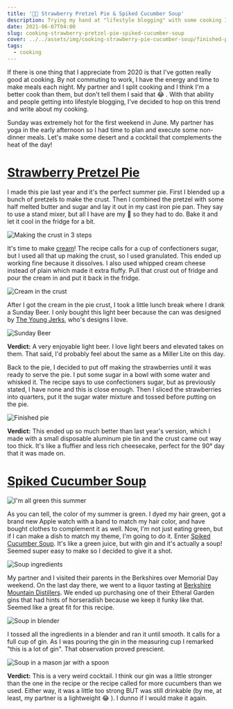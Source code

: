 ```yaml
---
title: '👨‍🍳 Strawberry Pretzel Pie & Spiked Cucumber Soup'
description: Trying my hand at "lifestyle blogging" with some cooking I did for a warm summer day.
date: 2021-06-07T04:00
slug: cooking-strawberry-pretzel-pie-spiked-cucumber-soup
cover: ../../assets/img/cooking-strawberry-pie-cucumber-soup/finished-pie.jpeg
tags:
  - cooking
---
```

If there is one thing that I appreciate from 2020 is that I've gotten really good at cooking. By not commuting to work,
I have the energy and time to make meals each night. My partner and I split cooking and I think I'm a better cook than
them, but don't tell them I said that 😂 . With that ability and people getting into lifestyle blogging, I've decided to
hop on this trend and write about my cooking.

Sunday was extremely hot for the first weekend in June. My partner has yoga in the early afternoon so I had time to plan
and execute some non-dinner meals. Let's make some desert and a cocktail that complements the heat of the day!

# [Strawberry Pretzel Pie](https://cooking.nytimes.com/recipes/1020323-strawberry-pretzel-pie)

I made this pie last year and it's the perfect summer pie. First I blended up a bunch of pretzels to make the crust.
Then I combined the pretzel with some half melted butter and sugar and lay it out in my cast iron pie pan. They say to
use a stand mixer, but all I have are my 🙌 so they had to do. Bake it and let it cool in the fridge for a bit.

![Making the crust in 3 steps](../../assets/img/cooking-strawberry-pie-cucumber-soup/making-the-crust.jpg)

It's time to make [cream](https://www.youtube.com/watch?v=PBwAxmrE194)! The recipe calls for a cup of confectioners
sugar, but I used all that up making the crust, so I used granulated. This ended up working fine because it dissolves.
I also used whipped cream cheese instead of plain which made it extra fluffy. Pull that crust out of fridge and pour the
cream in and put it back in the fridge.

![Cream in the crust](../../assets/img/cooking-strawberry-pie-cucumber-soup/cream-in-crust.jpeg)

After I got the cream in the pie crust, I took a little lunch break where I drank a Sunday Beer. I only bought this
light beer because the can was designed by [The Young Jerks][the-young-jerks], who's designs I love.

![Sunday Beer](../../assets/img/cooking-strawberry-pie-cucumber-soup/sunday-beer.jpeg)

**Verdict:** A very enjoyable light beer. I love light beers and elevated takes on them. That said, I'd probably feel
about the same as a Miller Lite on this day.

Back to the pie, I decided to put off making the strawberries until it was ready to serve the pie. I put some sugar in
a bowl with some water and whisked it. The recipe says to use confectioners sugar, but as previously stated, I have none
and this is close enough. Then I sliced the strawberries into quarters, put it the sugar water mixture and tossed before
putting on the pie.

![Finished pie](../../assets/img/cooking-strawberry-pie-cucumber-soup/finished-pie.jpeg)

**Verdict:** This ended up so much better than last year's version, which I made with a small disposable aluminum pie
tin and the crust came out way too thick. It's like a fluffier and less rich cheesecake, perfect for the 90° day that it
was made on.

# [Spiked Cucumber Soup][cucumber-soup]

![I'm all green this summer](../../assets/img/cooking-strawberry-pie-cucumber-soup/me-green.jpeg)

As you can tell, the color of my summer is green. I dyed my hair green, got a brand new Apple watch with a band to match
my hair color, and have bought clothes to complement it as well. Now, I'm not just eating green, but if I can make
a dish to match my theme, I'm going to do it. Enter [Spiked Cucumber Soup][cucumber-soup]. It's like a green juice, but
with gin and it's actually a soup! Seemed super easy to make so I decided to give it a shot.

![Soup ingredients](../../assets/img/cooking-strawberry-pie-cucumber-soup/soup-ingredients.jpeg)

My partner and I visited their parents in the Berkshires over Memorial Day weekend. On the last day there, we went to
a liquor tasting at [Berkshire Mountain Distillers][bmd]. We ended up purchasing one of their Etheral Garden gins that
had hints of horseradish because we keep it funky like that. Seemed like a great fit for this recipe.

![Soup in blender](../../assets/img/cooking-strawberry-pie-cucumber-soup/soup-in-blender.jpeg)

I tossed all the ingredients in a blender and ran it until smooth. It calls for a full cup of gin. As I was pouring the
gin in the measuring cup I remarked "this is a lot of gin". That observation proved prescient.

![Soup in a mason jar with a spoon](../../assets/img/cooking-strawberry-pie-cucumber-soup/soup-in-mason-jar.jpeg)

**Verdict:** This is a very weird cocktail. I think our gin was a little stronger than the one in the recipe or the
recipe called for more cucumbers than we used. Either way, it was a little too strong BUT was still drinkable (by me, at
least, my partner is a lightweight 😂 ). I dunno if I would make it again.

[strawberry-pretzel-pie]: https://cooking.nytimes.com/recipes/1020323-strawberry-pretzel-pie
[cucumber-soup]: https://cooking.nytimes.com/recipes/1014750-spiked-cucumber-soup
[bmd]: https://berkshiremountaindistillers.com/
[the-young-jerks]: https://youngjerks.com/
